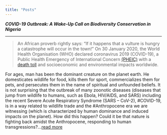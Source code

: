 ```yaml
---
title: "Posts"
---
```


__*COVID-19 Outbreak: A Wake-Up Call on Biodiversity Conservation in Nigeria*__

******


> An African proverb rightly says: "If it happens that a vulture is hungry a catastrophe will occur in the town!" On 30 January 2020, the World Health Organisation (WHO) declared coronavirus 2019 (COVID-19), a Public Health Emergency of International Concern [(PHEIC)](https://www.who.int/publications/m/item/covid-19-public-health-emergency-of-international-concern-(pheic)-global-research-and-innovation-forum) with a [death toll](https://www.worldometers.info/coronavirus/) and socioeconomic and environmental impacts worldwide.


For ages, man has been the dominant creature on the planet earth. He domesticates wildlife for food, kills them for sport, commercializes them for pets, and persecutes them in the name of spiritual and unfounded beliefs. It is not surprising that the outbreak of many zoonotic diseases (diseases that jump from wildlife to humans, such as Ebola, HIV/AIDS, and SARS) including the recent Severe Acute Respiratory Syndrome (SARS – CoV-2), #COVID-19, is in a way related to wildlife trade and the #Anthropocene era we are witnessing (which is characterized by human dominance and induced impacts on the planet). How did this happen? Could it be that nature is fighting back amidst the Anthropocene, responding to human transgressions?...[read more](https://conservationbiolog2.wixsite.com/cncb/post/covid-19-outbreak-a-wake-up-call-on-biodiversity-conservation-in-nigeria)


<a href="mailto:adamubello001@gmail.com" class="ion-email" title="email"></a>  <a href="https://twitter.com/BelloDanmallam1?s=08" class="ion-social-twitter" title="twitter"></a>   <a href="https://github.com/bdanmallam" class="ion-social-github" title="GitHub"></a>  <a href="https://api.whatsapp.com/send?phone=2348038175878&text=Hi%20Bello" class="fa fa-whatsapp" title="WhatsApp"></a>
  